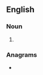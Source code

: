 ==English==

===Noun===
{{head|en|noun plural form}}

# {{plural of|epicist|lang=en}}

===Anagrams===
* {{l|en|spiciest}}